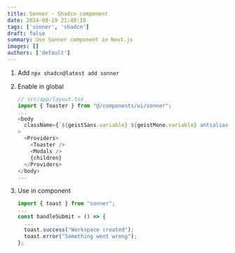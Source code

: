 ```yaml
---
title: Sonner - Shadcn component
date: 2024-09-19 21:49:19
tags: ['sonner', 'shadcn']
draft: false
summary: Use Sonner component in Next.js
images: []
authors: ['default']
---
```


1. Add `npx shadcn@latest add sonner`
2. Enable in global

    ```ts
    // src/app/layout.tsx
    import { Toaster } from "@/components/ui/sonner";
    ...
    <body
      className={`${geistSans.variable} ${geistMono.variable} antialiased`}
    >
      <Providers>
        <Toaster />
        <Modals />
        {children}
      </Providers>
    </body>
    ...
    ```

3. Use in component

    ```ts
    import { toast } from "sonner";
    ... 
    const handleSubmit = () => {
      ...
      toast.success("Workspace created");
      toast.error("Something went wrong");
    };
    ```
